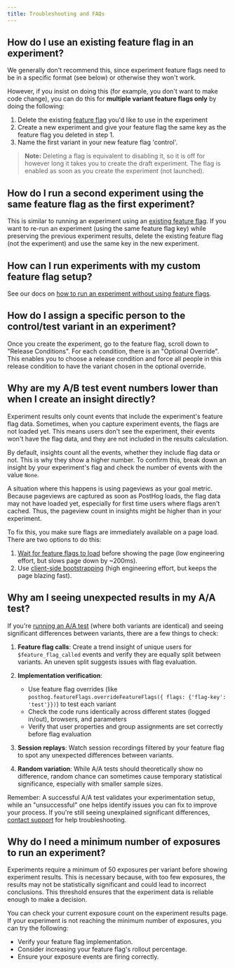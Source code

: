 ```yaml
---
title: Troubleshooting and FAQs
---
```



## How do I use an existing feature flag in an experiment?

We generally don't recommend this, since experiment feature flags need to be in a specific format (see below) or otherwise they won't work.

However, if you insist on doing this (for example, you don't want to make code change), you can do this for **multiple variant feature flags only** by doing the following:

1. Delete the existing [feature flag](https://app.posthog.com/feature_flags) you'd like to use in the experiment
2. Create a new experiment and give your feature flag the same key as the feature flag you deleted in step 1.
3. Name the first variant in your new feature flag 'control'.

<ProductScreenshot
    imageLight = {ReuseFeatureFlagLight}
    imageDark = {ReuseFeatureFlagDark}
    alt = "Reuse an existing feature flag for an experiment"
    classes = "rounded"
/>

> **Note:** Deleting a flag is equivalent to disabling it, so it is off for however long it takes you to create the draft experiment. The flag is enabled as soon as you create the experiment (not launched).

## How do I run a second experiment using the same feature flag as the first experiment?

This is similar to running an experiment using an [existing feature flag](#how-do-i-use-an-existing-feature-flag-in-an-experiment). If you want to re-run an experiment (using the same feature flag key) while preserving the previous experiment results, delete the existing feature flag (not the experiment) and use the same key in the new experiment.

## How can I run experiments with my custom feature flag setup?

See our docs on [how to run an experiment without using feature flags](/docs/experiments/running-experiments-without-feature-flags).

## How do I assign a specific person to the control/test variant in an experiment?

Once you create the experiment, go to the feature flag, scroll down to "Release Conditions". For each condition, there is an "Optional Override". This enables you to choose a release condition and force all people in this release condition to have the variant chosen in the optional override.

<ProductVideo
    videoLight = {AssignAnOverrideLight}
    videoDark = {AssignAnOverrideDark}
    alt = "How to assign an experiment override"
    classes = "rounded"
/>


<FAQFalseOrNoneEvents />

## Why are my A/B test event numbers lower than when I create an insight directly?

Experiment results only count events that include the experiment's feature flag data. Sometimes, when you capture experiment events, the flags are not loaded yet. This means users don't see the experiment, their events won't have the flag data, and they are not included in the results calculation.

By default, insights count all the events, whether they include flag data or not. This is why they show a higher number. To confirm this, break down an insight by your experiment's flag and check the number of events with the value `None`.

A situation where this happens is using pageviews as your goal metric. Because pageviews are captured as soon as PostHog loads, the flag data may not have loaded yet, especially for first time users where flags aren't cached. Thus, the pageview count in insights might be higher than in your experiment.

To fix this, you make sure flags are immediately available on a page load. There are two options to do this:

1. [Wait for feature flags to load](/docs/feature-flags/adding-feature-flag-code#ensuring-flags-are-loaded-before-usage) before showing the page (low engineering effort, but slows page down by ~200ms).
2. Use [client-side bootstrapping](/docs/feature-flags/bootstrapping) (high engineering effort, but keeps the page blazing fast).

## Why am I seeing unexpected results in my A/A test?

If you're [running an A/A test](/tutorials/aa-testing) (where both variants are identical) and seeing significant differences between variants, there are a few things to check:

1. **Feature flag calls**: Create a trend insight of unique users for `$feature_flag_called` events and verify they are equally split between variants. An uneven split suggests issues with flag evaluation.

2. **Implementation verification**:
   - Use feature flag overrides (like `posthog.featureFlags.overrideFeatureFlags({ flags: {'flag-key': 'test'}})`) to test each variant
   - Check the code runs identically across different states (logged in/out), browsers, and parameters
   - Verify that user properties and group assignments are set correctly before flag evaluation

3. **Session replays**: Watch session recordings filtered by your feature flag to spot any unexpected differences between variants.

4. **Random variation**: While A/A tests should theoretically show no difference, random chance can sometimes cause temporary statistical significance, especially with smaller sample sizes.

Remember: A successful A/A test validates your experimentation setup, while an "unsuccessful" one helps identify issues you can fix to improve your process. If you're still seeing unexplained significant differences, [contact support](https://app.posthog.com/home#supportModal=bug%3Aexperiments) for help troubleshooting.

## Why do I need a minimum number of exposures to run an experiment?

Experiments require a minimum of 50 exposures per variant before showing experiment results. This is necessary because, with too few exposures, the results may not be statistically significant and could lead to incorrect conclusions. This threshold ensures that the experiment data is reliable enough to make a decision.

You can check your current exposure count on the experiment results page. If your experiment is not reaching the minimum number of exposures, you can try the following:

- Verify your feature flag implementation.
- Consider increasing your feature flag's rollout percentage.
- Ensure your exposure events are firing correctly.
